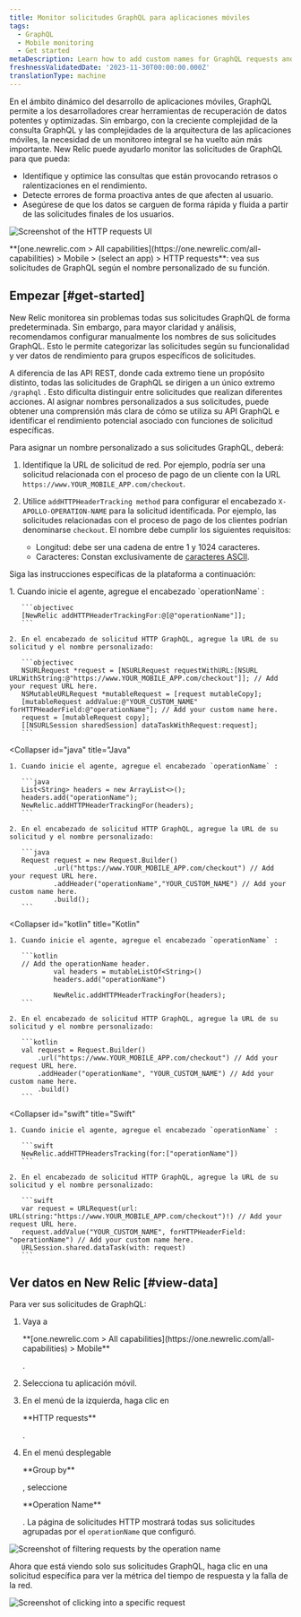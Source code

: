 ```yaml
---
title: Monitor solicitudes GraphQL para aplicaciones móviles
tags:
  - GraphQL
  - Mobile monitoring
  - Get started
metaDescription: Learn how to add custom names for GraphQL requests and view request data in New Relic.
freshnessValidatedDate: '2023-11-30T00:00:00.000Z'
translationType: machine
---
```


En el ámbito dinámico del desarrollo de aplicaciones móviles, GraphQL permite a los desarrolladores crear herramientas de recuperación de datos potentes y optimizadas. Sin embargo, con la creciente complejidad de la consulta GraphQL y las complejidades de la arquitectura de las aplicaciones móviles, la necesidad de un monitoreo integral se ha vuelto aún más importante. New Relic puede ayudarlo monitor las solicitudes de GraphQL para que pueda:

* Identifique y optimice las consultas que están provocando retrasos o ralentizaciones en el rendimiento.
* Detecte errores de forma proactiva antes de que afecten al usuario.
* Asegúrese de que los datos se carguen de forma rápida y fluida a partir de las solicitudes finales de los usuarios.

<img
  title="HTTP requests"
  alt="Screenshot of the HTTP requests UI"
  src="/images/mobile_screenshot-full_mobile-graphql-requests.webp"
/>

<figcaption>
  <DNT>**[one.newrelic.com > All capabilities](https://one.newrelic.com/all-capabilities) > Mobile > (select an app) > HTTP requests**</DNT>: vea sus solicitudes de GraphQL según el nombre personalizado de su función.
</figcaption>

## Empezar [#get-started]

New Relic monitorea sin problemas todas sus solicitudes GraphQL de forma predeterminada. Sin embargo, para mayor claridad y análisis, recomendamos configurar manualmente los nombres de sus solicitudes GraphQL. Esto le permite categorizar las solicitudes según su funcionalidad y ver datos de rendimiento para grupos específicos de solicitudes.

A diferencia de las API REST, donde cada extremo tiene un propósito distinto, todas las solicitudes de GraphQL se dirigen a un único extremo `/graphql` . Esto dificulta distinguir entre solicitudes que realizan diferentes acciones. Al asignar nombres personalizados a sus solicitudes, puede obtener una comprensión más clara de cómo se utiliza su API GraphQL e identificar el rendimiento potencial asociado con funciones de solicitud específicas.

Para asignar un nombre personalizado a sus solicitudes GraphQL, deberá:

1. Identifique la URL de solicitud de red. Por ejemplo, podría ser una solicitud relacionada con el proceso de pago de un cliente con la URL `https://www.YOUR_MOBILE_APP.com/checkout`.

2. Utilice `addHTTPHeaderTracking method` para configurar el encabezado `X-APOLLO-OPERATION-NAME` para la solicitud identificada. Por ejemplo, las solicitudes relacionadas con el proceso de pago de los clientes podrían denominarse `checkout`. El nombre debe cumplir los siguientes requisitos:

   * Longitud: debe ser una cadena de entre 1 y 1024 caracteres.
   * Caracteres: Constan exclusivamente de [caracteres ASCII](https://www.ascii-code.com/characters).

Siga las instrucciones específicas de la plataforma a continuación:

<CollapserGroup>
  <Collapser
    id="objc"
    title="C objetivo"
  >
    1. Cuando inicie el agente, agregue el encabezado `operationName` :

       ```objectivec
       [NewRelic addHTTPHeaderTrackingFor:@[@"operationName"]]; 
       ```

    2. En el encabezado de solicitud HTTP GraphQL, agregue la URL de su solicitud y el nombre personalizado:

       ```objectivec
       NSURLRequest *request = [NSURLRequest requestWithURL:[NSURL URLWithString:@"https://www.YOUR_MOBILE_APP.com/checkout"]]; // Add your request URL here.
       NSMutableURLRequest *mutableRequest = [request mutableCopy];
       [mutableRequest addValue:@"YOUR_CUSTOM_NAME" forHTTPHeaderField:@"operationName"]; // Add your custom name here.
       request = [mutableRequest copy];
       [[NSURLSession sharedSession] dataTaskWithRequest:request];
       ```
  </Collapser>

  <Collapser
    id="java"
    title="Java"
  >
    1. Cuando inicie el agente, agregue el encabezado `operationName` :

       ```java
       List<String> headers = new ArrayList<>(); 
       headers.add("operationName");
       NewRelic.addHTTPHeaderTrackingFor(headers);
       ```

    2. En el encabezado de solicitud HTTP GraphQL, agregue la URL de su solicitud y el nombre personalizado:

       ```java
       Request request = new Request.Builder()
               .url("https://www.YOUR_MOBILE_APP.com/checkout") // Add your request URL here.
               .addHeader("operationName","YOUR_CUSTOM_NAME") // Add your custom name here.
               .build();
       ```
  </Collapser>

  <Collapser
    id="kotlin"
    title="Kotlin"
  >
    1. Cuando inicie el agente, agregue el encabezado `operationName` :

       ```kotlin
       // Add the operationName header.
               val headers = mutableListOf<String>()
               headers.add("operationName")

               NewRelic.addHTTPHeaderTrackingFor(headers);
       ```

    2. En el encabezado de solicitud HTTP GraphQL, agregue la URL de su solicitud y el nombre personalizado:

       ```kotlin
       val request = Request.Builder()
           .url("https://www.YOUR_MOBILE_APP.com/checkout") // Add your request URL here.
           .addHeader("operationName", "YOUR_CUSTOM_NAME") // Add your custom name here.
           .build()
       ```
  </Collapser>

  <Collapser
    id="swift"
    title="Swift"
  >
    1. Cuando inicie el agente, agregue el encabezado `operationName` :

       ```swift
       NewRelic.addHTTPHeadersTracking(for:["operationName"])
       ```

    2. En el encabezado de solicitud HTTP GraphQL, agregue la URL de su solicitud y el nombre personalizado:

       ```swift
       var request = URLRequest(url: URL(string:"https://www.YOUR_MOBILE_APP.com/checkout")!) // Add your request URL here.
       request.addValue("YOUR_CUSTOM_NAME", forHTTPHeaderField: "operationName") // Add your custom name here.
       URLSession.shared.dataTask(with: request)
       ```
  </Collapser>
</CollapserGroup>

## Ver datos en New Relic [#view-data]

Para ver sus solicitudes de GraphQL:

1. Vaya a

   <DNT>
     **[one.newrelic.com > All capabilities](https://one.newrelic.com/all-capabilities) > Mobile**
   </DNT>

   .

2. Selecciona tu aplicación móvil.

3. En el menú de la izquierda, haga clic en

   <DNT>
     **HTTP requests**
   </DNT>

   .

4. En el menú desplegable

   <DNT>
     **Group by**
   </DNT>

   , seleccione

   <DNT>
     **Operation Name**
   </DNT>

   . La página de solicitudes HTTP mostrará todas sus solicitudes agrupadas por el `operationName` que configuró.

<img
  title="Filter by operation name"
  alt="Screenshot of filtering requests by the operation name"
  src="/images/mobile_screenshot-crop_group-by-dropdown.webp"
/>

Ahora que está viendo solo sus solicitudes GraphQL, haga clic en una solicitud específica para ver la métrica del tiempo de respuesta y la falla de la red.

<img
  title="Request details"
  alt="Screenshot of clicking into a specific request"
  src="/images/mobile_screenshot-crop_request-details.webp"
/>
